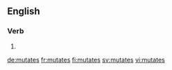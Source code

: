 ==English==

===Verb===
{{head|en}}

# {{en-third-person singular of|mutate}}

[[de:mutates]]
[[fr:mutates]]
[[fi:mutates]]
[[sv:mutates]]
[[vi:mutates]]